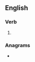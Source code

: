 ==English==

===Verb===
{{head|en|verb form}}

# {{present participle of|en|loose|nocat=1}}

===Anagrams===
* {{anagrams|en|a=gilnoos|olingos|soloing|sooling}}
